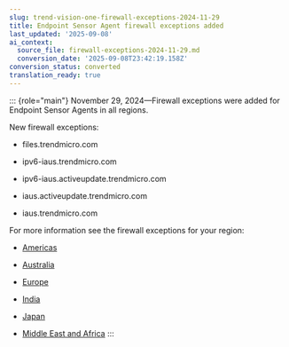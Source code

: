 ```yaml
---
slug: trend-vision-one-firewall-exceptions-2024-11-29
title: Endpoint Sensor Agent firewall exceptions added
last_updated: '2025-09-08'
ai_context:
  source_file: firewall-exceptions-2024-11-29.md
  conversion_date: '2025-09-08T23:42:19.158Z'
conversion_status: converted
translation_ready: true
---
```


::: {role="main"}
November 29, 2024—Firewall exceptions were added for Endpoint Sensor Agents in all regions.

New firewall exceptions:

- files.trendmicro.com

- ipv6-iaus.trendmicro.com

- ipv6-iaus.activeupdate.trendmicro.com

- iaus.activeupdate.trendmicro.com

- iaus.trendmicro.com

For more information see the firewall exceptions for your region:

- [Americas](firewall-americas-all-exceptions.mdx)

- [Australia](firewall-australia-all-exceptions.mdx)

- [Europe](firewall-europe-all-exceptions.mdx)

- [India](firewall-india-all-exceptions.mdx)

- [Japan](firewall-japan-all-exceptions.mdx)

- [Middle East and Africa](firewall-uae-all-exceptions.mdx)
:::

